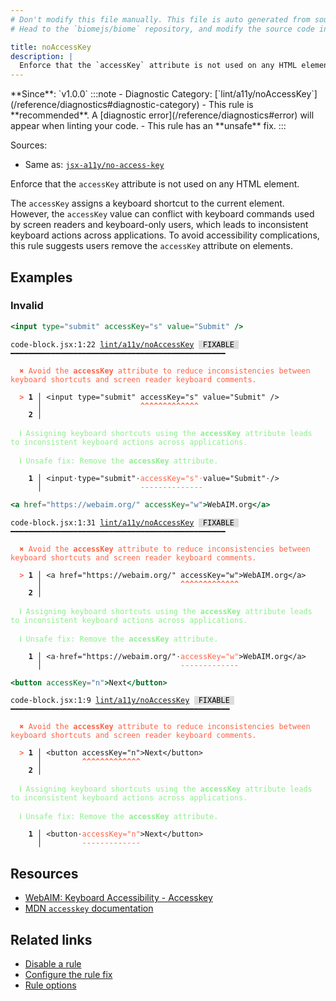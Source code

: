 ```yaml
---
# Don't modify this file manually. This file is auto generated from source, and you will lose your changes next time the website is built.
# Head to the `biomejs/biome` repository, and modify the source code in there.

title: noAccessKey
description: |
  Enforce that the `accessKey` attribute is not used on any HTML element.
---
```


<Tabs>
<TabItem label="JSX and TSX" icon="seti:javascript">
**Since**: `v1.0.0`
:::note
- Diagnostic Category: [`lint/a11y/noAccessKey`](/reference/diagnostics#diagnostic-category)
- This rule is **recommended**. A [diagnostic error](/reference/diagnostics#error) will appear when linting your code.
- This rule has an **unsafe** fix.
:::

Sources: 
- Same as: <a href="https://github.com/jsx-eslint/eslint-plugin-jsx-a11y/blob/main/docs/rules/no-access-key.md" target="_blank"><code>jsx-a11y/no-access-key</code></a>

Enforce that the `accessKey` attribute is not used on any HTML element.

The `accessKey` assigns a keyboard shortcut to the current element. However, the `accessKey` value
can conflict with keyboard commands used by screen readers and keyboard-only users, which leads to
inconsistent keyboard actions across applications. To avoid accessibility complications,
this rule suggests users remove the `accessKey` attribute on elements.

## Examples

### Invalid

```jsx
<input type="submit" accessKey="s" value="Submit" />
```

<pre class="language-text"><code class="language-text">code-block.jsx:1:22 <a href="https://biomejs.dev/linter/rules/no-access-key">lint/a11y/noAccessKey</a> <span style="color: #000; background-color: #ddd;"> FIXABLE </span> ━━━━━━━━━━━━━━━━━━━━━━━━━━━━━━━━━━━━━━━━━━━━━━━━<br /><br />  <strong><span style="color: Tomato;">✖</span></strong> <span style="color: Tomato;">Avoid the </span><span style="color: Tomato;"><strong>accessKey</strong></span><span style="color: Tomato;"> attribute to reduce inconsistencies between keyboard shortcuts and screen reader keyboard comments.</span><br />  <br />  <strong><span style="color: Tomato;">&gt;</span></strong> <strong>1 │ </strong>&lt;input type=&quot;submit&quot; accessKey=&quot;s&quot; value=&quot;Submit&quot; /&gt;<br />   <strong>   │ </strong>                     <strong><span style="color: Tomato;">^</span></strong><strong><span style="color: Tomato;">^</span></strong><strong><span style="color: Tomato;">^</span></strong><strong><span style="color: Tomato;">^</span></strong><strong><span style="color: Tomato;">^</span></strong><strong><span style="color: Tomato;">^</span></strong><strong><span style="color: Tomato;">^</span></strong><strong><span style="color: Tomato;">^</span></strong><strong><span style="color: Tomato;">^</span></strong><strong><span style="color: Tomato;">^</span></strong><strong><span style="color: Tomato;">^</span></strong><strong><span style="color: Tomato;">^</span></strong><strong><span style="color: Tomato;">^</span></strong><br />    <strong>2 │ </strong><br />  <br />  <strong><span style="color: lightgreen;">ℹ</span></strong> <span style="color: lightgreen;">Assigning keyboard shortcuts using the </span><span style="color: lightgreen;"><strong>accessKey</strong></span><span style="color: lightgreen;"> attribute leads to inconsistent keyboard actions across applications.</span><br />  <br />  <strong><span style="color: lightgreen;">ℹ</span></strong> <span style="color: lightgreen;">Unsafe fix</span><span style="color: lightgreen;">: </span><span style="color: lightgreen;">Remove the </span><span style="color: lightgreen;"><strong>accessKey</strong></span><span style="color: lightgreen;"> attribute.</span><br />  <br />  <strong>  1 │ </strong>&lt;input<span style="opacity: 0.8;">·</span>type=&quot;submit&quot;<span style="opacity: 0.8;">·</span><span style="color: Tomato;">a</span><span style="color: Tomato;">c</span><span style="color: Tomato;">c</span><span style="color: Tomato;">e</span><span style="color: Tomato;">s</span><span style="color: Tomato;">s</span><span style="color: Tomato;">K</span><span style="color: Tomato;">e</span><span style="color: Tomato;">y</span><span style="color: Tomato;">=</span><span style="color: Tomato;">&quot;</span><span style="color: Tomato;">s</span><span style="color: Tomato;">&quot;</span><span style="opacity: 0.8;"><span style="color: Tomato;">·</span></span>value=&quot;Submit&quot;<span style="opacity: 0.8;">·</span>/&gt;<br />  <strong>    │ </strong>                     <span style="color: Tomato;">-</span><span style="color: Tomato;">-</span><span style="color: Tomato;">-</span><span style="color: Tomato;">-</span><span style="color: Tomato;">-</span><span style="color: Tomato;">-</span><span style="color: Tomato;">-</span><span style="color: Tomato;">-</span><span style="color: Tomato;">-</span><span style="color: Tomato;">-</span><span style="color: Tomato;">-</span><span style="color: Tomato;">-</span><span style="color: Tomato;">-</span><span style="color: Tomato;">-</span>                 <br /></code></pre>

```jsx
<a href="https://webaim.org/" accessKey="w">WebAIM.org</a>
```

<pre class="language-text"><code class="language-text">code-block.jsx:1:31 <a href="https://biomejs.dev/linter/rules/no-access-key">lint/a11y/noAccessKey</a> <span style="color: #000; background-color: #ddd;"> FIXABLE </span> ━━━━━━━━━━━━━━━━━━━━━━━━━━━━━━━━━━━━━━━━━━━━━━━━<br /><br />  <strong><span style="color: Tomato;">✖</span></strong> <span style="color: Tomato;">Avoid the </span><span style="color: Tomato;"><strong>accessKey</strong></span><span style="color: Tomato;"> attribute to reduce inconsistencies between keyboard shortcuts and screen reader keyboard comments.</span><br />  <br />  <strong><span style="color: Tomato;">&gt;</span></strong> <strong>1 │ </strong>&lt;a href=&quot;https://webaim.org/&quot; accessKey=&quot;w&quot;&gt;WebAIM.org&lt;/a&gt;<br />   <strong>   │ </strong>                              <strong><span style="color: Tomato;">^</span></strong><strong><span style="color: Tomato;">^</span></strong><strong><span style="color: Tomato;">^</span></strong><strong><span style="color: Tomato;">^</span></strong><strong><span style="color: Tomato;">^</span></strong><strong><span style="color: Tomato;">^</span></strong><strong><span style="color: Tomato;">^</span></strong><strong><span style="color: Tomato;">^</span></strong><strong><span style="color: Tomato;">^</span></strong><strong><span style="color: Tomato;">^</span></strong><strong><span style="color: Tomato;">^</span></strong><strong><span style="color: Tomato;">^</span></strong><strong><span style="color: Tomato;">^</span></strong><br />    <strong>2 │ </strong><br />  <br />  <strong><span style="color: lightgreen;">ℹ</span></strong> <span style="color: lightgreen;">Assigning keyboard shortcuts using the </span><span style="color: lightgreen;"><strong>accessKey</strong></span><span style="color: lightgreen;"> attribute leads to inconsistent keyboard actions across applications.</span><br />  <br />  <strong><span style="color: lightgreen;">ℹ</span></strong> <span style="color: lightgreen;">Unsafe fix</span><span style="color: lightgreen;">: </span><span style="color: lightgreen;">Remove the </span><span style="color: lightgreen;"><strong>accessKey</strong></span><span style="color: lightgreen;"> attribute.</span><br />  <br />  <strong>  1 │ </strong>&lt;a<span style="opacity: 0.8;">·</span>href=&quot;https://webaim.org/&quot;<span style="opacity: 0.8;">·</span><span style="color: Tomato;">a</span><span style="color: Tomato;">c</span><span style="color: Tomato;">c</span><span style="color: Tomato;">e</span><span style="color: Tomato;">s</span><span style="color: Tomato;">s</span><span style="color: Tomato;">K</span><span style="color: Tomato;">e</span><span style="color: Tomato;">y</span><span style="color: Tomato;">=</span><span style="color: Tomato;">&quot;</span><span style="color: Tomato;">w</span><span style="color: Tomato;">&quot;</span>&gt;WebAIM.org&lt;/a&gt;<br />  <strong>    │ </strong>                              <span style="color: Tomato;">-</span><span style="color: Tomato;">-</span><span style="color: Tomato;">-</span><span style="color: Tomato;">-</span><span style="color: Tomato;">-</span><span style="color: Tomato;">-</span><span style="color: Tomato;">-</span><span style="color: Tomato;">-</span><span style="color: Tomato;">-</span><span style="color: Tomato;">-</span><span style="color: Tomato;">-</span><span style="color: Tomato;">-</span><span style="color: Tomato;">-</span>               <br /></code></pre>

```jsx
<button accessKey="n">Next</button>
```

<pre class="language-text"><code class="language-text">code-block.jsx:1:9 <a href="https://biomejs.dev/linter/rules/no-access-key">lint/a11y/noAccessKey</a> <span style="color: #000; background-color: #ddd;"> FIXABLE </span> ━━━━━━━━━━━━━━━━━━━━━━━━━━━━━━━━━━━━━━━━━━━━━━━━━<br /><br />  <strong><span style="color: Tomato;">✖</span></strong> <span style="color: Tomato;">Avoid the </span><span style="color: Tomato;"><strong>accessKey</strong></span><span style="color: Tomato;"> attribute to reduce inconsistencies between keyboard shortcuts and screen reader keyboard comments.</span><br />  <br />  <strong><span style="color: Tomato;">&gt;</span></strong> <strong>1 │ </strong>&lt;button accessKey=&quot;n&quot;&gt;Next&lt;/button&gt;<br />   <strong>   │ </strong>        <strong><span style="color: Tomato;">^</span></strong><strong><span style="color: Tomato;">^</span></strong><strong><span style="color: Tomato;">^</span></strong><strong><span style="color: Tomato;">^</span></strong><strong><span style="color: Tomato;">^</span></strong><strong><span style="color: Tomato;">^</span></strong><strong><span style="color: Tomato;">^</span></strong><strong><span style="color: Tomato;">^</span></strong><strong><span style="color: Tomato;">^</span></strong><strong><span style="color: Tomato;">^</span></strong><strong><span style="color: Tomato;">^</span></strong><strong><span style="color: Tomato;">^</span></strong><strong><span style="color: Tomato;">^</span></strong><br />    <strong>2 │ </strong><br />  <br />  <strong><span style="color: lightgreen;">ℹ</span></strong> <span style="color: lightgreen;">Assigning keyboard shortcuts using the </span><span style="color: lightgreen;"><strong>accessKey</strong></span><span style="color: lightgreen;"> attribute leads to inconsistent keyboard actions across applications.</span><br />  <br />  <strong><span style="color: lightgreen;">ℹ</span></strong> <span style="color: lightgreen;">Unsafe fix</span><span style="color: lightgreen;">: </span><span style="color: lightgreen;">Remove the </span><span style="color: lightgreen;"><strong>accessKey</strong></span><span style="color: lightgreen;"> attribute.</span><br />  <br />  <strong>  1 │ </strong>&lt;button<span style="opacity: 0.8;">·</span><span style="color: Tomato;">a</span><span style="color: Tomato;">c</span><span style="color: Tomato;">c</span><span style="color: Tomato;">e</span><span style="color: Tomato;">s</span><span style="color: Tomato;">s</span><span style="color: Tomato;">K</span><span style="color: Tomato;">e</span><span style="color: Tomato;">y</span><span style="color: Tomato;">=</span><span style="color: Tomato;">&quot;</span><span style="color: Tomato;">n</span><span style="color: Tomato;">&quot;</span>&gt;Next&lt;/button&gt;<br />  <strong>    │ </strong>        <span style="color: Tomato;">-</span><span style="color: Tomato;">-</span><span style="color: Tomato;">-</span><span style="color: Tomato;">-</span><span style="color: Tomato;">-</span><span style="color: Tomato;">-</span><span style="color: Tomato;">-</span><span style="color: Tomato;">-</span><span style="color: Tomato;">-</span><span style="color: Tomato;">-</span><span style="color: Tomato;">-</span><span style="color: Tomato;">-</span><span style="color: Tomato;">-</span>              <br /></code></pre>

## Resources

- [WebAIM: Keyboard Accessibility - Accesskey](https://webaim.org/techniques/keyboard/accesskey#spec)
- [MDN `accesskey` documentation](https://developer.mozilla.org/docs/Web/HTML/Global_attributes/accesskey)

## Related links

- [Disable a rule](/linter/#disable-a-lint-rule)
- [Configure the rule fix](/linter#configure-the-rule-fix)
- [Rule options](/linter/#rule-options)

</TabItem>
</Tabs>

